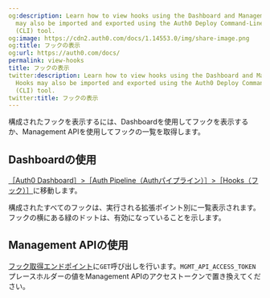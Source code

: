 ```yaml
---
og:description: Learn how to view hooks using the Dashboard and Management API. Hooks
  may also be imported and exported using the Auth0 Deploy Command-Line Interface
  (CLI) tool.
og:image: https://cdn2.auth0.com/docs/1.14553.0/img/share-image.png
og:title: フックの表示
og:url: https://auth0.com/docs/
permalink: view-hooks
title: フックの表示
twitter:description: Learn how to view hooks using the Dashboard and Management API.
  Hooks may also be imported and exported using the Auth0 Deploy Command-Line Interface
  (CLI) tool.
twitter:title: フックの表示
---
```






構成されたフックを表示するには、Dashboardを使用してフックを表示するか、Management APIを使用してフックの一覧を取得します。

## Dashboardの使用

[［Auth0 Dashboard］>［Auth Pipeline（Authパイプライン）］>［Hooks（フック）］](%24%7Bmanage_url%7D/)に移動します。

構成されたすべてのフックは、実行される拡張ポイント別に一覧表示されます。フックの横にある緑のドットは、有効になっていることを示します。



## Management APIの使用

[フック取得エンドポイント](/api/management/v2/#!/Hooks/get_hooks)に`GET`呼び出しを行います。`MGMT_API_ACCESS_TOKEN`プレースホルダーの値をManagement APIのアクセストークンで置き換えてください。